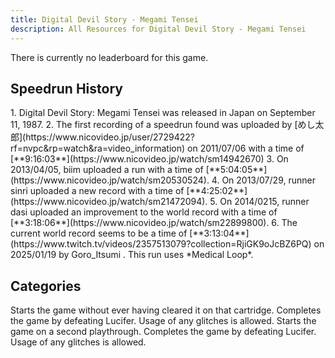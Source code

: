 ```yaml
---
title: Digital Devil Story - Megami Tensei
description: All Resources for Digital Devil Story - Megami Tensei
---
```



<DocsHero 
    content="Digital Devil Story: Megami Tensei is first entry in Atlus's Digital Devil Story: Megami Tensei series. The game is a loose adaptation of Aya Nishitani's novel of the same name. "
    srcUrl={cover}
    alt="Digital Devil Story - Megami Tensei Cover"
/>

<Card title='Leaderboard'>There is currently no leaderboard for this game.</Card>

## Speedrun History
<Steps>
1. Digital Devil Story: Megami Tensei was released in Japan on September 11, 1987.
2. The first recording of a speedrun found was uploaded by [めし太郎](https://www.nicovideo.jp/user/2729422?rf=nvpc&rp=watch&ra=video_information) on 2011/07/06 with a time of [**9:16:03**](https://www.nicovideo.jp/watch/sm14942670)
3. On 2013/04/05, biim uploaded a run with a time of [**5:04:05**](https://www.nicovideo.jp/watch/sm20530524).
4. On 2013/07/29, runner sinri uploaded a new record with a time of [**4:25:02**](https://www.nicovideo.jp/watch/sm21472094).
5. On 2014/0215, runner dasi uploaded an improvement to the world record with a time of [**3:18:06**](https://www.nicovideo.jp/watch/sm22899800).
6. The current world record seems to be a time of [**3:13:04**](https://www.twitch.tv/videos/2357513079?collection=RjiGK9oJcBZ6PQ) on 2025/01/19 by Goro_Itsumi . This run uses *Medical Loop*.
</Steps>

## Categories
<CardGrid>
    <Card title="Any%, NG">Starts the game without ever having cleared it on that cartridge. Completes the game by defeating Lucifer. Usage of any glitches is allowed.</Card>
    <Card title="Any%, NG+">Starts the game on a second playthrough. Completes the game by defeating Lucifer. Usage of any glitches is allowed.</Card>
</CardGrid>